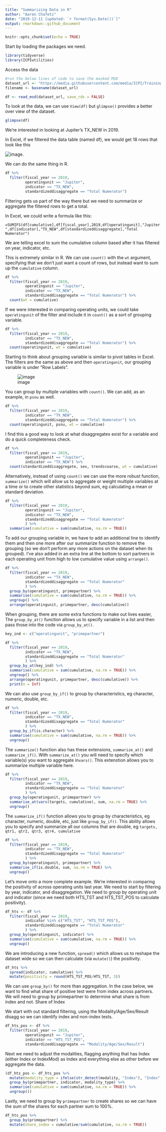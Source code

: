 ```yaml
---
title: "Summarizing Data in R"
author: "Aaron Chafetz"
date: "2019-12-11 [updated: `r format(Sys.Date())`]"
output: rmarkdown::github_document
---
```


```r
knitr::opts_chunk$set(echo = TRUE)
```

Start by loading the packages we need.

```r

library(tidyverse)
library(ICPIutilities)

```

Access the data

```r
#run the below lines of code to save the masked MSD
dataset_url <- "https://media.githubusercontent.com/media/ICPI/TrainingDataset/master/Output/MER_Structured_TRAINING_Datasets_PSNU_IM_FY17-20_20191115_v1_1.txt"
filename <- basename(dataset_url) 

df <- read_msd(dataset_url, save_rds = FALSE)

```

To look at the data, we can use `View(df)` but `glimpse()` provides a better over view of the dataset.
```r

glimpse(df)

```

We're interested in looking at Jupiter's TX_NEW in 2019.

In Excel, if we filtered the data table (named df), we would get 18 rows that look like this

![image](https://user-images.githubusercontent.com/8933069/70719468-0ddb5d00-1cc0-11ea-86cf-d1e73b230be8.png).

We can do the same thing in R.

```r
df %>% 
  filter(fiscal_year == 2019,
         operatingunit == "Jupiter",
         indicator == "TX_NEW",
         standardizeddisaggregate == "Total Numerator")
```

Filtering gets us part of the way there but we need to summarize or aggregate the filtered rows to get a total.

In Excel, we could write a formula like this:

`=SUMIFS(df[cumulative],df[fiscal_year],2019,df[operatingunit],"Jupiter",df[indicator],"TX_NEW",df[standardizeddisaggregate],"Total Numerator")`

We are telling excel to sum the cumulative column based after it has filtered on year, indicator, etc.

This is extremely similar in R. We can use `count()` with the `wt` argument, specifying that we don't just want a count of rows, but instead want to sum up the `cumulative` column.

```r
df %>% 
  filter(fiscal_year == 2019,
         operatingunit == "Jupiter",
         indicator == "TX_NEW",
         standardizeddisaggregate == "Total Numerator") %>% 
  count(wt = cumulative)
```

If we were interested in comparing operating units, we could take `operatingunit` of the filter and include it in `count()` as a sort of grouping variable.  

```r
df %>% 
  filter(fiscal_year == 2019,
         indicator == "TX_NEW",
         standardizeddisaggregate == "Total Numerator") %>% 
  count(operatingunit, wt = cumulative)
```

Starting to think about grouping variable is similar to pivot tables in Excel. The filters are the same as above and then `operatingunit`, our grouping variable is under "Row Labels". 

![image](https://user-images.githubusercontent.com/8933069/70720555-0026d700-1cc2-11ea-935b-7ca5a71c49d7.png)

You can group by multiple variables with `count()`. We can add, as an example, in `psnu` as well.

```r
df %>% 
  filter(fiscal_year == 2019,
         indicator == "TX_NEW",
         standardizeddisaggregate == "Total Numerator") %>% 
  count(operatingunit, psnu, wt = cumulative)
```

I find this a good way to look at what disaggregates exist for a variable and do a quick completeness check.

```r
df %>% 
  filter(fiscal_year == 2019,
         operatingunit == "Jupiter",
         indicator == "TX_NEW") %>% 
  count(standardizeddisaggregate, sex, trendscoarse, wt = cumulative)
```

Alternatively, instead of using `count()` we can use the more robust function, `summarize()` which will allow us to aggregate or weight multiple variables at a time or to create other statistics beyond sum, eg calculating a mean or standard deviation.

```r
df %>% 
  filter(fiscal_year == 2019,
         operatingunit == "Jupiter",
         indicator == "TX_NEW",
         standardizeddisaggregate == "Total Numerator"
         ) %>% 
  summarise(cumulative = sum(cumulative, na.rm = TRUE))
```

To add our grouping variable in, we have to add an additional line to identify them and then one more after our summarize function to remove the grouping (so we don't perform any more actions on the dataset when its grouped). I've also added in an extra line at the bottom to sort partners in each operating unit from high to low cumulative value using `arrange()`.

```r
df %>% 
  filter(fiscal_year == 2019,
         indicator == "TX_NEW",
         standardizeddisaggregate == "Total Numerator"
         ) %>% 
  group_by(operatingunit, primepartner) %>% 
  summarise(cumulative = sum(cumulative, na.rm = TRUE)) %>% 
  ungroup() %>% 
  arrange(operatingunit, primepartner, desc(cumulative))
```

When grouping, there are some extra functions to make out lives easier, The `group_by_at()` function allows us to specify variable in a list and then pass those into the code via `group_by_at()`.

```r

key_ind <- c("operatingunit", "primepartner")

df %>% 
  filter(fiscal_year == 2019,
         indicator == "TX_NEW",
         standardizeddisaggregate == "Total Numerator"
         ) %>% 
  group_by_at(key_ind) %>% 
  summarise(cumulative = sum(cumulative, na.rm = TRUE)) %>% 
  ungroup() %>% 
  arrange(operatingunit, primepartner, desc(cumulative)) %>% 
  print(n = Inf)
```

We can also use `group_by_if()` to group by characteristics, eg character, numeric, double, etc. 

```r
df %>% 
  filter(fiscal_year == 2019,
         indicator == "TX_NEW",
         standardizeddisaggregate == "Total Numerator"
         ) %>% 
  group_by_if(is.character) %>% 
  summarise(cumulative = sum(cumulative, na.rm = TRUE)) %>% 
  ungroup()
```

The `summarize()` function also has these extensions, `summarize_at()` and `summarize_if()`. With `summarize_at()` you will need to specify which variable(s) you want to aggregate in`vars()`. This extenstion allows you to summarize multiple variable here.

```r
df %>% 
  filter(fiscal_year == 2019,
         indicator == "TX_NEW",
         standardizeddisaggregate == "Total Numerator"
         ) %>% 
  group_by(operatingunit, primepartner) %>% 
  summarise_at(vars(targets, cumulative), sum, na.rm = TRUE) %>% 
  ungroup()
```

The `summarize_if()` function allows you to group by characteristics, eg character, numeric, double, etc, just like `group_by_if()`. This ability allows you to specify and summarize all our columns that are double, eg `targets, qtr1, qtr2, qtr3, qtr4, cumulative`

```r
df %>% 
  filter(fiscal_year == 2019,
         indicator == "TX_NEW",
         standardizeddisaggregate == "Total Numerator"
         ) %>% 
  group_by(operatingunit, primepartner) %>% 
  summarise_if(is.double, sum, na.rm = TRUE) %>% 
  ungroup()
```

Let's move onto a more complete example. We're interested in comparing the positivity of across operating units last year.  We need to start by filtering by year, indicator, and disaggregation. We need to group by operating unit and indicator (since we need both HTS_TST and HTS_TST_POS to calculate positivity). 

```r
df_hts <- df %>% 
  filter(fiscal_year == 2019,
         indicator %in% c("HTS_TST", "HTS_TST_POS"),
         standardizeddisaggregate == "Total Numerator"
         ) %>% 
  group_by(operatingunit, indicator) %>% 
  summarise(cumulative = sum(cumulative, na.rm = TRUE)) %>% 
  ungroup()
```
We are introducing a new function, `spread()` which allows us to reshape the dataset wide so we can then calculate (via `mutate()`) the positivity.
```r
df_hts %>% 
  spread(indicator, cumulative) %>% 
  mutate(positivity = round(HTS_TST_POS/HTS_TST, 3))
```

We can use `group_by()` for more than aggregation. In the case below, we want to find what share of positive test were from index across partners. We will need to group by primepartner to determine what share is from index and not.
Share of Index

We start with out standard filtering, using the Modality/Age/Sex/Result disagg so we can identify index and non-index tests.
```r
df_hts_pos <- df %>% 
  filter(fiscal_year == 2019,
         operatingunit == "Jupiter",
         indicator == "HTS_TST_POS",
         standardizeddisaggregate == "Modality/Age/Sex/Result")
```
Next we need to adjust the modalities, flagging anything that has Index (either Index or IndexMod) as Index and everything else as other before we aggregate the data.
```r
(df_hts_pos <- df_hts_pos %>% 
  mutate(modality_type = ifelse(str_detect(modality, "Index"), "Index", "Other")) %>% 
  group_by(primepartner, indicator, modality_type) %>% 
  summarise(cumulative = sum(cumulative, na.rm = TRUE)) %>% 
  ungroup()) 
```
Lastly, we need to group by `primepartner` to create shares so we can have the sum of the shares for each partner sum to 100%.
```r
df_hts_pos %>% 
  group_by(primepartner) %>% 
  mutate(share_index = cumulative/sum(cumulative, na.rm = TRUE))
```

